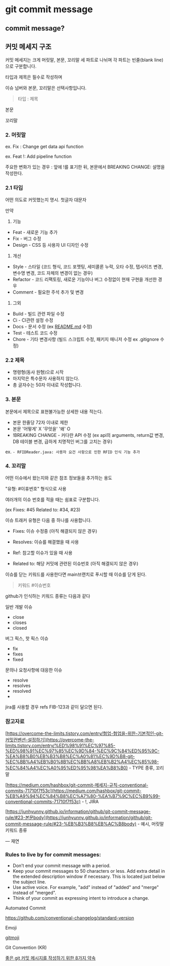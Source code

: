# git commit message

## commit message?

## 커밋 메세지 구조

커밋 메세지는 크게 머릿말, 본문, 꼬리말 세 파트로 나뉘며 각 파트는 빈줄(blank line)으로 구분합니다.

타입과 제목은 필수로 작성하며

이슈 넘버와 본문, 꼬리말은 선택사항입니다.

> 타입 : 제목

본문

꼬리말

>

### 2. 머릿말

ex. Fix : Change get data api function

ex. Feat !: Add pipeline function

주요한 변화가 있는 경우 : 앞에 !를 표기한 뒤, 본문에서 BREAKING CHANGE: 설명을작성한다.

### 2.1 타입

어떤 의도로 커밋했는지 명시. 첫글자 대문자

만약

1. 기능

- Feat - 새로운 기능 추가
- Fix - 버그 수정
- Design - CSS 등 사용자 UI 디자인 수정

1. 개선

- Style - 스타일 (코드 형식, 코드 포멧팅, 세미콜론 누락, 오타 수정, 탭사이즈 변경, 변수명 변경, 코드 자체의 변경이 없는 경우)
- Refactor - 코드 리팩토링, 새로운 기능이나 버그 수정없이 현재 구현을 개선한 경우
- Comment - 필요한 주석 추가 및 변경

1. 그외

- Build - 빌드 관련 파일 수정
- Ci - CI관련 설정 수정
- Docs - 문서 수정 (ex [README.md](http://README.md) 수정)
- Test - 테스트 코드 수정
- Chore - 기타 변경사항 (빌드 스크립트 수정, 패키지 매니저 수정 ex .gitignore 수정)

### 2.2 제목

- 명령형(동사 원형)으로 시작
- 마지막은 특수문자 사용하지 않는다.
- 총 글자수는 50자 이내로 작성합니다.

### 3. 본문

본문에서 제목으로 표현불가능한 상세한 내용 적는다.

- 본문 한줄당 72자 이내로 제한
- 본문 '어떻게' X '무엇을' '왜' O
- !BREAKING CHANGE - 커다란 API 수정 (ex api의 arguments, return값 변경, DB 테이블 변경, 급하게 치명적인 버그를 고치는 경우)

ex. `- RFIDReader.java: 사용자 요건 사항으로 인한 RFID 인식 기능 추가`

### 4. 꼬리말

어떤 이슈에서 왔는지와 같은 참조 정보들을 추가하는 용도

"유형: #이휴번호" 형식으로 사용

여러개의 이슈 번호를 적을 때는 쉼표로 구분합니다.

(ex Fixes: #45 Related to: #34, #23)

이슈 트래커 유형은 다음 중 하나를 사용합니다.

- Fixes: 이슈 수정중 (아직 해결되지 않은 경우)

- Resolves: 이슈를 해결했을 때 사용

- Ref: 참고할 이슈가 있을 때 사용

- Related to: 해당 커밋에 관련된 이슈번호 (아직 해결되지 않은 경우)

이슈를 닫는 키워드를 사용한다면 main브랜치로 푸시할 때 이슈를 닫게 된다.

> 키워드 #이슈번호

github가 인식하는 키워드 종류는 다음과 같다

일반 개발 이슈

- close
- closes
- closed

버그 픽스, 핫 픽스 이슈

- fix
- fixes
- fixed

문의나 요청사항에 대응한 이슈

- resolve
- resolves
- resolved
-

jira를 사용할 경우 refs FIB-123과 같이 달으면 된다.

### 참고자료

[https://overcome-the-limits.tistory.com/entry/협업-협업을-위한-기본적인-git-커밋컨벤션-설정하기](https://overcome-the-limits.tistory.com/entry/%ED%98%91%EC%97%85-%ED%98%91%EC%97%85%EC%9D%84-%EC%9C%84%ED%95%9C-%EA%B8%B0%EB%B3%B8%EC%A0%81%EC%9D%B8-git-%EC%BB%A4%EB%B0%8B%EC%BB%A8%EB%B2%A4%EC%85%98-%EC%84%A4%EC%A0%95%ED%95%98%EA%B8%B0) - TYPE 종류, 꼬리말

[https://medium.com/hashbox/git-commit-메세지-규칙-conventional-commits-71710f7f53c](https://medium.com/hashbox/git-commit-%EB%A9%94%EC%84%B8%EC%A7%80-%EA%B7%9C%EC%B9%99-conventional-commits-71710f7f53c) - !, JIRA

[https://junhyunny.github.io/information/github/git-commit-message-rule/#23-본문body](https://junhyunny.github.io/information/github/git-commit-message-rule/#23-%EB%B3%B8%EB%AC%B8body) - 예시, 머릿말 키워드 종류

— 재연

### **Rules to live by for commit messages:**

- Don’t end your commit message with a period.
- Keep your commit messages to 50 characters or less. Add extra detail in the extended description window if necessary. This is located just below the subject line.
- Use active voice. For example, "add" instead of "added" and "merge" instead of "merged".
- Think of your commit as expressing intent to introduce a change.

Automated Commit

https://github.com/conventional-changelog/standard-version

Emoji

[gitmoji](https://gitmoji.dev/)

Git Convention (KR)

[좋은 git 커밋 메시지를 작성하기 위한 8가지 약속](https://djkeh.github.io/articles/How-to-write-a-git-commit-message-kor/)
